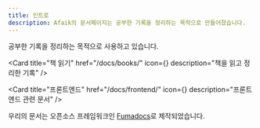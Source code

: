```yaml
---
title: 인트로
description: Afaik의 문서페이지는 공부한 기록을 정리하는 목적으로 만들어졌습니다.
---
```



공부한 기록을 정리하는 목적으로 사용하고 있습니다.

<Cards className="mt-5">

<Card
  title="책 읽기"
  href="/docs/books/"
  icon={<BookOpen />}
  description="책을 읽고 정리한 기록"
/>

<Card
  title="프론트엔드"
  href="/docs/frontend/"
  icon={<BookOpen />}
  description="프론트엔드 관련 문서"
/>

</Cards>

<Info title="Powered by Fumadocs">

우리의 문서는 오픈소스 프레임워크인 [Fumadocs](https://fumadocs.vercel.app)로 제작되었습니다.

</Info>
